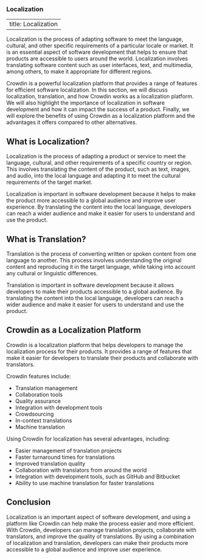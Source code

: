 ### Localization

---
title: Localization
---

Localization is the process of adapting software to meet the language, cultural, and other specific requirements of a particular locale or market. It is an essential aspect of software development that helps to ensure that products are accessible to users around the world. Localization involves translating software content such as user interfaces, text, and multimedia, among others, to make it appropriate for different regions.

Crowdin is a powerful localization platform that provides a range of features for efficient software localization. In this section, we will discuss localization, translation, and how Crowdin works as a localization platform. We will also highlight the importance of localization in software development and how it can impact the success of a product. Finally, we will explore the benefits of using Crowdin as a localization platform and the advantages it offers compared to other alternatives.

## What is Localization?

Localization is the process of adapting a product or service to meet the language, cultural, and other requirements of a specific country or region. This involves translating the content of the product, such as text, images, and audio, into the local language and adapting it to meet the cultural requirements of the target market.

Localization is important in software development because it helps to make the product more accessible to a global audience and improve user experience. By translating the content into the local language, developers can reach a wider audience and make it easier for users to understand and use the product.

## What is Translation?

Translation is the process of converting written or spoken content from one language to another. This process involves understanding the original content and reproducing it in the target language, while taking into account any cultural or linguistic differences.

Translation is important in software development because it allows developers to make their products accessible to a global audience. By translating the content into the local language, developers can reach a wider audience and make it easier for users to understand and use the product.

## Crowdin as a Localization Platform

Crowdin is a localization platform that helps developers to manage the localization process for their products. It provides a range of features that make it easier for developers to translate their products and collaborate with translators.

Crowdin features include:

- Translation management
- Collaboration tools
- Quality assurance
- Integration with development tools
- Crowdsourcing
- In-context translations
- Machine translation

Using Crowdin for localization has several advantages, including:

- Easier management of translation projects
- Faster turnaround times for translations
- Improved translation quality
- Collaboration with translators from around the world
- Integration with development tools, such as GitHub and Bitbucket
- Ability to use machine translation for faster translations

## Conclusion

Localization is an important aspect of software development, and using a platform like Crowdin can help make the process easier and more efficient. With Crowdin, developers can manage translation projects, collaborate with translators, and improve the quality of translations. By using a combination of localization and translation, developers can make their products more accessible to a global audience and improve user experience.

